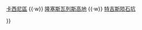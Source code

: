 {{Navbox
|name  = 土卫八
|title = [[土卫八]]
|titlestyle = background:#92A94D
|image = [[File:Iapetus as seen by the Cassini probe - 20071008.jpg|50px|link=|alt=]]
|list1  = {{Nowrap begin}}[[土衛八表面特徵列表]] {{·w}} [[卡西尼區]] {{·w}} [[隆塞斯瓦列斯高地]] {{·w}} [[特吉斯陨石坑]]{{Nowrap end}}

}}